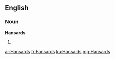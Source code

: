 ==English==

===Noun===
'''Hansards'''

# {{plural of|Hansard}}

[[ar:Hansards]]
[[fr:Hansards]]
[[ku:Hansards]]
[[mg:Hansards]]
